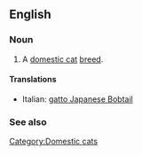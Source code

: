 ==English==

===Noun===
{{en-noun|sg=[[Japanese Bobtail]]}}

# A [[domestic cat]] [[breed]].

====Translations====
{{trans-top}}
*Italian: [[gatto Japanese Bobtail]]
{{trans-mid}}

{{trans-bottom}}

===See also===
{{wikipedia|Japanese Bobtail (cat)}}
{{commonscat|Japanese Bobtail cats}}

[[Category:Domestic cats]]